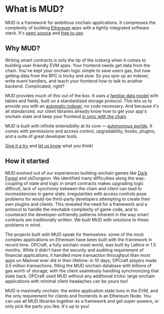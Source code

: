 # What is MUD?

MUD is a framework for ambitious onchain applications. It compresses the complexity of building [Ethereum](https://ethereum.org/) apps with a tightly integrated software stack. It's [open source](https://github.com/latticexyz/mud) and [free to use](https://github.com/latticexyz/mud/blob/main/LICENSE).

## Why MUD?

Writing smart contracts is only the tip of the iceberg when it comes to building user-friendly EVM apps. Your frontend needs get data from the chain. You've kept your onchain logic simple to save users gas, but now getting data from the RPC is tricky and slow. So you spin up an indexer, write event handlers, and teach your frontend how to talk to another backend. Complicated, right?

MUD provides much of this out of the box. It uses a [familiar data model](/store/data-model) with tables and fields, built on a standardized storage protocol. This lets us to provide you with an [automatic indexer](/services/indexer), no code necessary. And because it's all standarized, our client libraries already know how to get your app's onchain state and keep your frontend [in sync with the chain](/guides/replicating-onchain-state).

MUD is built with infinite extensibility at its core &mdash; [autonomous worlds](https://0xparc.org/blog/autonomous-worlds). It comes with permissions and access control, upgradability, hooks, plugins, and a suite of great developer tools.

[Give it a try](/quickstart) and [let us know](https://lattice.xyz/discord) what you think!

## How it started

MUD evolved out of our experiences building onchain games like [Dark Forest](https://zkga.me/) and zkDungeon. We identified many difficulties along the way: coupling of state and logic in smart contracts makes upgrading logic difficult, lack of synchrony between the chain and client can lead to inconsistencies in game state, irregularities with access controls pose problems for would-be third-party developers attempting to create their own plugins and clients. This revealed the need for a framework and a protocol to handle the inevitable complexity of game code, and to counteract the developer-unfriendly patterns inherent in the way smart contracts are traditionally written. We built MUD with solutions to these problems in mind.

The projects built with MUD speak for themselves: some of the most complex applications on Ethereum have been built with the framework in record time. OPCraft, a fully onchain voxel world, was built by Lattice in 1.5 months. While it didn't have the security and auditing requirement of financial applications, it handled more transaction throughput than most apps on Mainnet ever did in their lifetime: in 10 days, OPCraft players made 3.5 million transactions, filling the MUD onchain database with billions of gas worth of storage; with the client seamlessly handling synchronizing that state back. OPCraft used MUD without any additional tricks: large onchain applications with minimal client headaches can be yours too!

MUD is maximally onchain: the entire application state lives in the EVM, and the only requirement for clients and frontends is an Ethereum Node. You can use all MUD libraries together as a framework and get super-powers, or only pick the parts you like. It's up to you!
